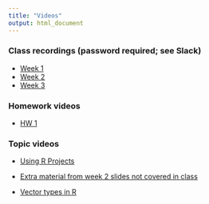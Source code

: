 ```yaml
---
title: "Videos"
output: html_document
---
```


### Class recordings (password required; see Slack)

- [Week 1](https://tennessee.zoom.us/rec/share/rRprrDMdgVRM9xserfYhQnlmm8D4EBChSKQWS3ya1SYUCH4or2CY7qNFj3l214wk.KQDipfxXNZrY38ad)
- [Week 2](https://tennessee.zoom.us/rec/share/bdjN_zHz7VqphHg8d3Y2DVmNlcRK2Ocms7gcTpRjBA0LXaS-5freubRWbko92kAP.iyhVOK7vsp73Ncmy)
- [Week 3](https://tennessee.zoom.us/rec/share/IIDRdgajy2BQNDymE_73rL7dP4bVM72FxH_jnwKMg-wHcFcyH6z_-5zsZZqivbj2.5Hb3GVORhi7Vj-xI)

### Homework videos 

- [HW 1](https://tennessee.zoom.us/rec/share/xLBmj7lqdmANkRVB2SvL4pBTX4hng3jpxw0znH5FWi2CIGHmfg5q_H9g5QkduT5s.WAV9rRzzyH9UXwZ7?startTime=1611332611000)

### Topic videos

- [Using R Projects](https://tennessee.zoom.us/rec/share/6Ch_B0VQSh4XOmRXw3Zum7cZ_M7HaVoYErPn8WPBP6Ylf3MKK1OrtMfa9-HmWVOR.7cl4Un1DdOnEFbu1)

- [Extra material from week 2 slides not covered in class](https://tennessee.zoom.us/rec/play/58gQ7qPUZcJykRzH0RaxRsCnvPyPMQbY-Aqji8mOv5_0ZVq4M32zV0Q0mED1PCNChSCmSIWPOG288_4V.aOWdsvvdQQubCvA2?autoplay=true&startTime=1611893850000)

- [Vector types in R](https://tennessee.zoom.us/rec/play/U4qu4FZcAM6An6QE8yuWHE7l3M3QvvkaNndsiRxDKTF9NcBtMWs5l3rm6Xhm2ztrvi3l3wi2WCu2ahUt._yJXDuWJYfV4Twkh?continueMode=true)